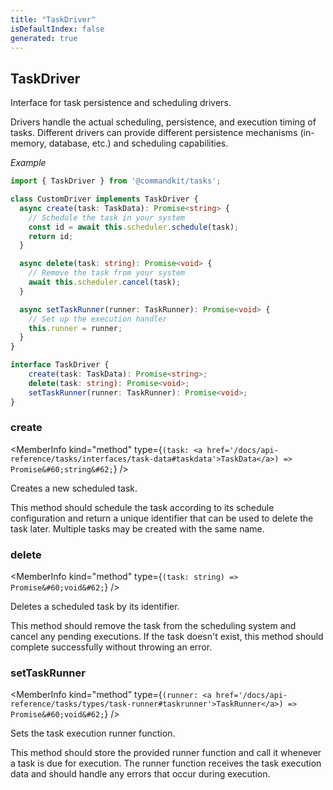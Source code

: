 ```yaml
---
title: "TaskDriver"
isDefaultIndex: false
generated: true
---
```



<!-- This file was generated from the CommandKit source. Do not modify. Instead, re-run the "docgen" script -->


## TaskDriver

<GenerationInfo sourceFile="packages/tasks/src/driver.ts" sourceLine="33" packageName="@commandkit/tasks" />

Interface for task persistence and scheduling drivers.

Drivers handle the actual scheduling, persistence, and execution timing of tasks.
Different drivers can provide different persistence mechanisms (in-memory, database, etc.)
and scheduling capabilities.



*Example*

```ts
import { TaskDriver } from '@commandkit/tasks';

class CustomDriver implements TaskDriver {
  async create(task: TaskData): Promise<string> {
    // Schedule the task in your system
    const id = await this.scheduler.schedule(task);
    return id;
  }

  async delete(task: string): Promise<void> {
    // Remove the task from your system
    await this.scheduler.cancel(task);
  }

  async setTaskRunner(runner: TaskRunner): Promise<void> {
    // Set up the execution handler
    this.runner = runner;
  }
}
```

```ts title="Signature"
interface TaskDriver {
    create(task: TaskData): Promise<string>;
    delete(task: string): Promise<void>;
    setTaskRunner(runner: TaskRunner): Promise<void>;
}
```

<div className="members-wrapper">

### create

<MemberInfo kind="method" type={`(task: <a href='/docs/api-reference/tasks/interfaces/task-data#taskdata'>TaskData</a>) => Promise&#60;string&#62;`}   />

Creates a new scheduled task.

This method should schedule the task according to its schedule configuration
and return a unique identifier that can be used to delete the task later.
Multiple tasks may be created with the same name.
### delete

<MemberInfo kind="method" type={`(task: string) => Promise&#60;void&#62;`}   />

Deletes a scheduled task by its identifier.

This method should remove the task from the scheduling system and cancel
any pending executions. If the task doesn't exist, this method should
complete successfully without throwing an error.
### setTaskRunner

<MemberInfo kind="method" type={`(runner: <a href='/docs/api-reference/tasks/types/task-runner#taskrunner'>TaskRunner</a>) => Promise&#60;void&#62;`}   />

Sets the task execution runner function.

This method should store the provided runner function and call it whenever
a task is due for execution. The runner function receives the task execution
data and should handle any errors that occur during execution.


</div>
